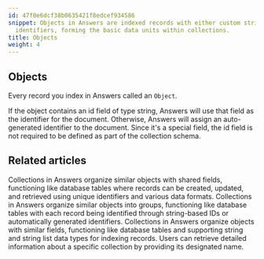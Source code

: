 ```yaml
---
id: 47f0e6dcf38b0635421f8edcef934586
snippet: Objects in Answers are indexed records with either custom string IDs or auto-generated
  identifiers, forming the basic data units within collections.
title: Objects
weight: 4
---
```


## Objects

Every record you index in Answers called an `Object`.

If the object contains an id field of type string, Answers will use that field as the identifier for the document. Otherwise, Answers will assign an auto-generated identifier to the document. Since it's a special field, the id field is not required to be defined as part of the collection schema.



<PageTree />


## Related articles
<CardGrid>
<LinkTitleCard header="<b>Answers > Collections</b>" href="/products/answers/collections/" > Collections in Answers organize similar objects with shared fields, functioning like database tables where records can be created, updated, and retrieved using unique identifiers and various data formats. </LinkTitleCard>
<LinkTitleCard header="<b>Collections > Update a collection</b>" href="/products/answers/collections/update-collection/" > Collections in Answers organize similar objects into groups, functioning like database tables with each record being identified through string-based IDs or automatically generated identifiers. </LinkTitleCard>
<LinkTitleCard header="<b>Collections > Create a collection</b>" href="/products/answers/collections/create-collection/" > Collections in Answers organize objects with similar fields, functioning like database tables and supporting string and string list data types for indexing records. </LinkTitleCard>
<LinkTitleCard header="<b>Collections > Get a collection</b>" href="/products/answers/collections/get-collection/" > Users can retrieve detailed information about a specific collection by providing its designated name. </LinkTitleCard>
</CardGrid>